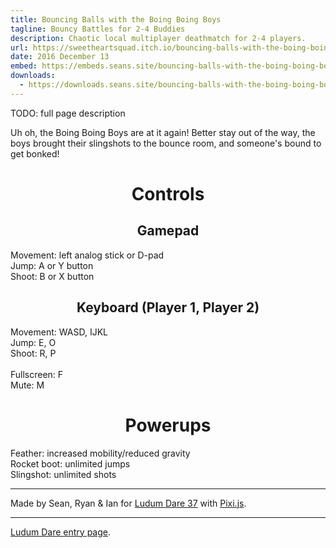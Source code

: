 ```yaml
---
title: Bouncing Balls with the Boing Boing Boys
tagline: Bouncy Battles for 2-4 Buddies
description: Chaotic local multiplayer deathmatch for 2-4 players.
url: https://sweetheartsquad.itch.io/bouncing-balls-with-the-boing-boing-boys
date: 2016 December 13
embed: https://embeds.seans.site/bouncing-balls-with-the-boing-boing-boys/?click
downloads:
  - https://downloads.seans.site/bouncing-balls-with-the-boing-boing-boys/
---
```


TODO: full page description


Uh oh, the Boing Boing Boys are at it again! Better stay out of the way, the boys brought their slingshots to the bounce room, and someone's bound to get bonked!

<h1 style="text-align: center;">Controls</h1>
<h2 style="text-align: center;">Gamepad</h2>

Movement: left analog stick or D-pad
<br>
Jump: A or Y button
<br>
Shoot: B or X button

<h2 style="text-align: center;">Keyboard (Player 1, Player 2)</h2>

Movement: WASD, IJKL
<br>
Jump: E, O
<br>
Shoot: R, P
<br>
<br>
Fullscreen: F
<br>
Mute: M

<h1 style="text-align: center;">Powerups</h1>

Feather: increased mobility/reduced gravity<br>
Rocket boot: unlimited jumps<br>
Slingshot: unlimited shots

---

Made by Sean, Ryan & Ian for [Ludum Dare 37](https://ldjam.com/) with [Pixi.js](http://www.pixijs.com/)<a></a>.

---

[Ludum Dare entry page](http://ludumdare.com/compo/ludum-dare-37/?action=preview&uid=50235).
